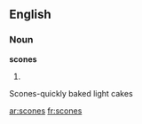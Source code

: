 ==English==
===Noun===
'''scones'''
# {{plural of|[[scone]]}}

Scones-quickly baked light cakes

[[ar:scones]]
[[fr:scones]]